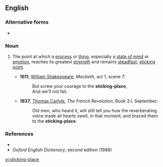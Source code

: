 {{also|sticking place}}
==English==

===Alternative forms===
* {{l|en|sticking place}}

===Noun===
{{en-noun}}

# {{lb|en|idiomatic|dated}} The point at which a [[process]] or [[thing]], especially a [[state of mind]] or [[emotion]], reaches its greatest [[strength]] and remains [[steadfast]]; [[sticking point]].
#* '''1611''', [[w:William_Shakespeare|William Shakespeare]], ''Macbeth'', act 1, scene 7:
#*: But screw your courage to the '''sticking-place''',
#*: And we'll not fail.
#* '''1837''', [[w:Thomas_Carlyle|Thomas Carlyle]], ''The French Revolution'', Book 3.I. September:
#*: Old men, who heard it, will still tell you how the reverberating voice made all hearts swell, in that moment; and braced them to the '''sticking-place'''.

===References===
* {{R:Dictionary.com}}
* ''Oxford English Dictionary'', second edition (1989)

[[vi:sticking-place]]